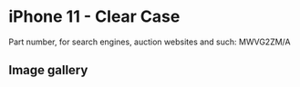 # iPhone 11  - Clear Case

Part number, for search engines, auction websites and such: MWVG2ZM/A

## Image gallery

<div style={{ width: "768px" }}>
  <GalleryComponent
    images={[
      {
        original: "/everysource/MWVG2",
        thumbnail: "/everypreview/MWVG2",
      },
      {
        original: "/everysource/MWVG2_AV1_BLACK",
        thumbnail: "/everypreview/MWVG2_AV1_BLACK",
      },
      {
        original: "/everysource/MWVG2_AV2",
        thumbnail: "/everypreview/MWVG2_AV2",
      },
      {
        original: "/everysource/MWVG2_AV3",
        thumbnail: "/everypreview/MWVG2_AV3",
      },
      {
        original: "/everysource/MWVG2_AV4",
        thumbnail: "/everypreview/MWVG2_AV4",
      },
      {
        original: "/everysource/MWVG2_AV5",
        thumbnail: "/everypreview/MWVG2_AV5",
      },
      {
        original: "/everysource/MWVG2_AV6",
        thumbnail: "/everypreview/MWVG2_AV6",
      },
      {
        original: "/everysource/MWVG2_AV7",
        thumbnail: "/everypreview/MWVG2_AV7",
      }
    ]}
  />
</div>